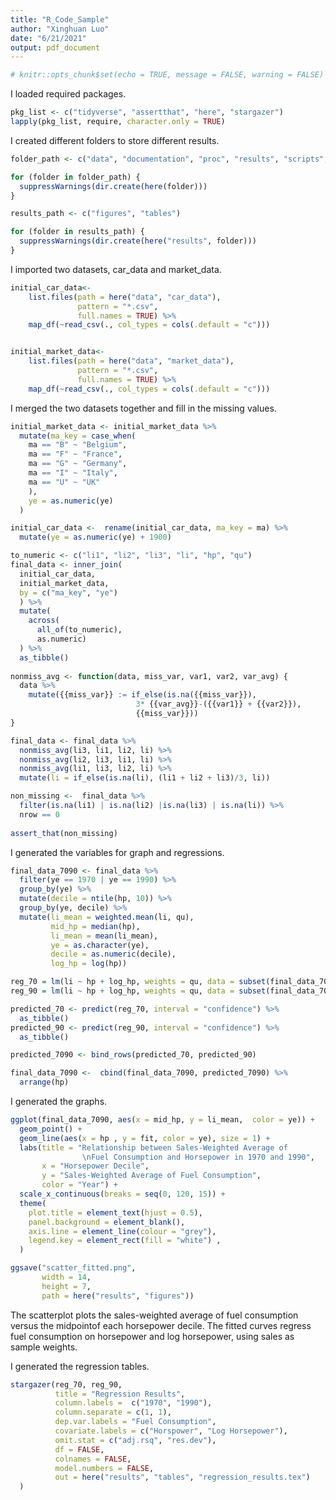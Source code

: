 ```yaml
---
title: "R_Code_Sample"
author: "Xinghuan Luo"
date: "6/21/2021"
output: pdf_document
---
```


```r
# knitr::opts_chunk$set(echo = TRUE, message = FALSE, warning = FALSE)
```

I loaded required packages. 
```r
pkg_list <- c("tidyverse", "assertthat", "here", "stargazer")
lapply(pkg_list, require, character.only = TRUE)
```

I created different folders to store different results. 
```r
folder_path <- c("data", "documentation", "proc", "results", "scripts", "latex")

for (folder in folder_path) {
  suppressWarnings(dir.create(here(folder)))
}

results_path <- c("figures", "tables") 

for (folder in results_path) {
  suppressWarnings(dir.create(here("results", folder)))
}

```

I imported two datasets, car_data and market_data. 
```r
initial_car_data<-
    list.files(path = here("data", "car_data"),
               pattern = "*.csv", 
               full.names = TRUE) %>% 
    map_df(~read_csv(., col_types = cols(.default = "c"))) 


initial_market_data<-
    list.files(path = here("data", "market_data"),
               pattern = "*.csv", 
               full.names = TRUE) %>% 
    map_df(~read_csv(., col_types = cols(.default = "c"))) 
```


I merged the two datasets together and fill in the missing values. 
```r
initial_market_data <- initial_market_data %>% 
  mutate(ma_key = case_when(
    ma == "B" ~ "Belgium", 
    ma == "F" ~ "France", 
    ma == "G" ~ "Germany", 
    ma == "I" ~ "Italy", 
    ma == "U" ~ "UK"
    ), 
    ye = as.numeric(ye)
  )

initial_car_data <-  rename(initial_car_data, ma_key = ma) %>% 
  mutate(ye = as.numeric(ye) + 1900)

to_numeric <- c("li1", "li2", "li3", "li", "hp", "qu")
final_data <- inner_join(
  initial_car_data, 
  initial_market_data, 
  by = c("ma_key", "ye")
  ) %>% 
  mutate(
    across(
      all_of(to_numeric), 
      as.numeric)
  ) %>% 
  as_tibble()
  
nonmiss_avg <- function(data, miss_var, var1, var2, var_avg) {
  data %>% 
    mutate({{miss_var}} := if_else(is.na({{miss_var}}), 
                            3* {{var_avg}}-({{var1}} + {{var2}}), 
                            {{miss_var}}))
}

final_data <- final_data %>%   
  nonmiss_avg(li3, li1, li2, li) %>% 
  nonmiss_avg(li2, li3, li1, li) %>% 
  nonmiss_avg(li1, li3, li2, li) %>% 
  mutate(li = if_else(is.na(li), (li1 + li2 + li3)/3, li))  

non_missing <-  final_data %>% 
  filter(is.na(li1) | is.na(li2) |is.na(li3) | is.na(li)) %>% 
  nrow == 0
  
assert_that(non_missing)
```

I generated the variables for graph and regressions. 
```r
final_data_7090 <- final_data %>% 
  filter(ye == 1970 | ye == 1990) %>% 
  group_by(ye) %>% 
  mutate(decile = ntile(hp, 10)) %>% 
  group_by(ye, decile) %>% 
  mutate(li_mean = weighted.mean(li, qu), 
         mid_hp = median(hp), 
         li_mean = mean(li_mean), 
         ye = as.character(ye), 
         decile = as.numeric(decile),  
         log_hp = log(hp))

reg_70 = lm(li ~ hp + log_hp, weights = qu, data = subset(final_data_7090, ye == "1970"))
reg_90 = lm(li ~ hp + log_hp, weights = qu, data = subset(final_data_7090, ye == "1990"))

predicted_70 <- predict(reg_70, interval = "confidence") %>% 
  as_tibble()
predicted_90 <- predict(reg_90, interval = "confidence") %>% 
  as_tibble()

predicted_7090 <- bind_rows(predicted_70, predicted_90)

final_data_7090 <-  cbind(final_data_7090, predicted_7090) %>% 
  arrange(hp)

```

I generated the graphs. 
```r
ggplot(final_data_7090, aes(x = mid_hp, y = li_mean,  color = ye)) +
  geom_point() +
  geom_line(aes(x = hp , y = fit, color = ye), size = 1) +
  labs(title = "Relationship between Sales-Weighted Average of 
                \nFuel Consumption and Horsepower in 1970 and 1990", 
       x = "Horsepower Decile", 
       y = "Sales-Weighted Average of Fuel Consumption", 
       color = "Year") + 
  scale_x_continuous(breaks = seq(0, 120, 15)) + 
  theme(
    plot.title = element_text(hjust = 0.5), 
    panel.background = element_blank(), 
    axis.line = element_line(colour = "grey"), 
    legend.key = element_rect(fill = "white") , 
  ) 

ggsave("scatter_fitted.png", 
       width = 14, 
       height = 7, 
       path = here("results", "figures"))
```
The scatterplot plots the sales-weighted average of fuel consumption versus the midpointof each horsepower decile. The fitted curves regress fuel consumption on horsepower and log horsepower, using sales as sample weights. 


I generated the regression tables.
```r
stargazer(reg_70, reg_90, 
          title = "Regression Results", 
          column.labels =  c("1970", "1990"), 
          column.separate = c(1, 1), 
          dep.var.labels = "Fuel Consumption", 
          covariate.labels = c("Horspower", "Log Horsepower"),
          omit.stat = c("adj.rsq", "res.dev"),
          df = FALSE, 
          colnames = FALSE, 
          model.numbers = FALSE, 
          out = here("results", "tables", "regression_results.tex")
  )

```


\begin{table}[!htbp] \centering 
  \caption{Regression Results} 
  \label{} 
\begin{tabular}{@{\extracolsep{5pt}}lcc} 
\\[-1.8ex]\hline 
\hline \\[-1.8ex] 
 & \multicolumn{2}{c}{\textit{Dependent variable:}} \\ 
\cline{2-3} 
\\[-1.8ex] & \multicolumn{2}{c}{Fuel Consumption} \\ 
 & 1970 & 1990 \\ 
\hline \\[-1.8ex] 
 Horspower & 0.015 & 0.027$^{***}$ \\ 
  & (0.011) & (0.008) \\ 
  & & \\ 
 Log Horsepower & 2.908$^{***}$ & 0.947$^{**}$ \\ 
  & (0.407) & (0.422) \\ 
  & & \\ 
 Constant & $-$2.696$^{**}$ & 1.904 \\ 
  & (1.064) & (1.247) \\ 
  & & \\ 
\hline \\[-1.8ex] 
Observations & 272 & 398 \\ 
R$^{2}$ & 0.753 & 0.658 \\ 
Residual Std. Error & 129.530 & 92.511 \\ 
F Statistic & 410.846$^{***}$ & 380.079$^{***}$ \\ 
\hline 
\hline \\[-1.8ex] 
\textit{Note:}  & \multicolumn{2}{r}{$^{*}$p$<$0.1; $^{**}$p$<$0.05; $^{***}$p$<$0.01} \\ 
\end{tabular} 
\end{table} 





